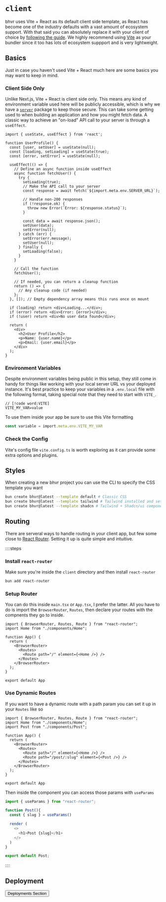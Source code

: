
# `client`

bhvr uses Vite + React as its default client side template, as React has become one of the industry defaults with a vast amount of ecosystem support. With that said you can absolutely replace it with your client of choice by [following the guide](). We highly recommend using [Vite](https://vite.dev) as your bundler since it too has lots of ecosystem suppport and is very lightweight.


## Basics

Just in case you haven't used Vite + React much here are some basics you may want to keep in mind.

### Client Side Only

Unlike Next.js, Vite + React is client side only. This means any kind of environment variable used here will be publicly accessible, which is why we have a [`server`](/packages/server) package to keep those secure. This can take some getting used to when building an application and how you might fetch data. A classic way to achieve an "on-load" API call to your server is through a `useEffect`.

```tsx App.tsx
import { useState, useEffect } from 'react';

function UserProfile() {
  const [user, setUser] = useState(null);
  const [loading, setLoading] = useState(true);
  const [error, setError] = useState(null);

  useEffect(() => {
    // Define an async function inside useEffect
    async function fetchUser() {
      try {
        setLoading(true);
        // Make the API call to your server
        const response = await fetch(`${import.meta.env.SERVER_URL}`);

        // Handle non-200 responses
        if (!response.ok) {
          throw new Error(`Error: ${response.status}`);
        }

        const data = await response.json();
        setUser(data);
        setError(null);
      } catch (err) {
        setError(err.message);
        setUser(null);
      } finally {
        setLoading(false);
      }
    }

    // Call the function
    fetchUser();

    // If needed, you can return a cleanup function
    return () => {
      // Any cleanup code (if needed)
    };
  }, []); // Empty dependency array means this runs once on mount

  if (loading) return <div>Loading...</div>;
  if (error) return <div>Error: {error}</div>;
  if (!user) return <div>No user data found</div>;

  return (
    <div>
      <h2>User Profile</h2>
      <p>Name: {user.name}</p>
      <p>Email: {user.email}</p>
    </div>
  );
}
```

### Environment Variables

Despite environment variables being public in this setup, they still come in handy for things like working with your local server URL vs your deployed instance. It's best practice to keep your variables in a `.env.local` file with the following format, taking special note that they need to start with `VITE_`.

```
// [!code word:VITE]
VITE_MY_VAR=value
```

To use them inside your app be sure to use this Vite formatting

```typescript
const variable = import.meta.env.VITE_MY_VAR
```

### Check the Config

Vite's config file `vite.config.ts` is worth exploring as it can provide some extra options and plugins.

## Styles

When creating a new bhvr project you can use the CLI to specify the CSS template you want

```bash [terminal]
bun create bhvr@latest --template default # Classic CSS
bun create bhvr@latest --template tailwind # Tailwind installed and setup
bun create bhvr@latest --template shadcn # Tailwind + Shadcn/ui component setup
```

## Routing

There are serveral ways to handle routing in your client app, but few some close to [React Router](http://reactrouter.com). Setting it up is quite simple and intuitive.

::::steps

### Install `react-router`

Make sure you're inside the `client` directory and then install `react-router`

```bash [terminal]
bun add react-router
```

### Setup Router

You can do this inside `main.tsx` or `App.tsx`, I prefer the latter. All you have to do is import the `BrowserRouter`, `Routes`, then declare your routes with the compnents they go to inside.

```tsx App.tsx
import { BrowserRouter, Routes, Route } from "react-router";
import Home from "./components/Home";

function App() {
  return (
    <BrowserRouter>
      <Routes>
        <Route path="/" element={<Home />} />
      </Routes>
    </BrowserRouter>
  );
}

export default App
```

### Use Dynamic Routes

If you want to have a dynamic route with a path param you can set it up in your `Routes` like so

```tsx
import { BrowserRouter, Routes, Route } from "react-router";
import Home from "./components/Home";
import Post from "./components/Post";

function App() {
  return (
    <BrowserRouter>
      <Routes>
        <Route path="/" element={<Home />} />
        <Route path="/post/:slug" element={<Post />} />
      </Routes>
    </BrowserRouter>
  );
}

export default App
```

Then inside the component you can access those params with `useParams`

```typescript
import { useParams } from "react-router";

function Post(){
  const { slug } = useParams()

  render (
    <>
      <h1>Post {slug}</h1>
    </>
  )
}

export default Post;
```

::::

## Deployment

<Button href="/deployment/client/orbiter">Deployments Section</Button>

